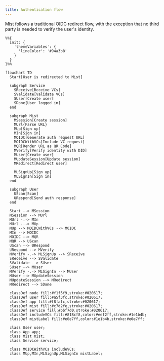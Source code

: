 ```yaml
---
title: Authentication flow
---
```


Mist follows a traditional OIDC redirect flow, with the exception that no third party is needed to verify the user's identity.

```mermaid
%%{
  init: {
    'themeVariables': {
      'lineColor': '#94a3b8'
    }
  }
}%%

flowchart TD
  Start[User is redirected to Mist]

  subgraph Service
    SReceive[Receive VCs]
    SValidate[Validate VCs]
    SUser[Create user]
    SDone[User logged in]
  end

  subgraph Mist
    MSession[Create session]
    MUrl{Parse URL}
    MUp[Sign up]
    MIn[Sign in]
    MOIDC[Generate auth request URL]
    MOIDCWithVCs[Include VC request]
    MQR[Render URL as QR Code]
    MVerify[Verify identity with DID]
    MUser[Create user]
    MUpdateSession[Update session]
    MRedirect[Redirect user]

    MLSignUp[Sign up]
    MLSignIn[Sign in]
  end

  subgraph User
    UScan[Scan]
    URespond[Send auth response]
  end

  Start --> MSession
  MSession --> MUrl
  MUrl -.-> MIn
  MUrl -.-> MUp
  MUp --> MOIDCWithVCs --> MOIDC
  MIn --> MOIDC
  MOIDC --> MQR
  MQR --> UScan
  UScan --> URespond
  URespond --> MVerify
  MVerify -.-> MLSignUp --> SReceive
  SReceive --> SValidate
  SValidate --> SUser
  SUser --> MUser
  MVerify -.-> MLSignIn --> MUser
  MUser --> MUpdateSession
  MUpdateSession --> MRedirect
  MRedirect --> SDone

  classDef node fill:#f1f5f9,stroke:#020617;
  classDef user fill:#a5f3fc,stroke:#020617;
  classDef app fill:#f8fafc,stroke:#020617;
  classDef mist fill:#c7d2fe,stroke:#020617;
  classDef service fill:#bbf7d0,stroke:#020617;
  classDef includeVCs fill:#818cf8,color:#eef2ff,stroke:#1e1b4b;
  classDef mistLabel fill:#e0e7ff,color:#1e1b4b,stroke:#e0e7ff;

  class User user;
  class App app;
  class Mist mist;
  class Service service;

  class MOIDCWithVCs includeVCs;
  class MUp,MIn,MLSignUp,MLSignIn mistLabel;
```
